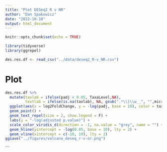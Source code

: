 ```yaml
---
title: "Plot DESeq2 R v NR"
author: "Dan Spakowicz"
date: "2022-10-10"
output: html_document
---
```


```r
knitr::opts_chunk$set(echo = TRUE)

library(tidyverse)
library(ggrepel)
```

```r
des.res.df <- read_csv("../data/deseq2_R-v_NR.csv")
```


# Plot

```r
des.res.df %>%
  mutate(taxlab = ifelse(padj < 0.05, TaxaLevel,NA),
         textlab = ifelse(is.na(taxlab), NA, gsub(".*\\|\\w__", "",microbe))) %>%
  ggplot(aes(x = log2FoldChange, y = -log(padj, base = 10), color = taxlab, label = textlab)) +
  geom_point() +
  geom_text_repel(size = 2, show.legend = F) +
  labs(y = "-log(adjusted p.value)") +
  scale_color_viridis_d(direction = -1, na.value = "grey", name = "") +
  geom_hline(yintercept = -log(0.05, base = 10), lty = 2) +
  geom_vline(xintercept = c(-10, 10), lty = 2) 
ggsave("../figures/volcano_deseq_r-v-nr.png")
```

```

